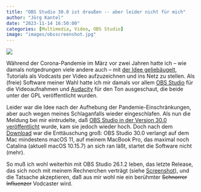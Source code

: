 ```yaml
---
title: "OBS Studio 30.0 ist draußen -- aber leider nicht für mich"
author: "Jörg Kantel"
date: "2023-11-14 16:50:00"
categories: [Multimedia, Video, OBS Studio]
image: "images/obsscreenshot.jpg"
---
```


[![](images/obsscreenshot-b.jpg)](https://www.flickr.com/photos/schockwellenreiter/53332228680/)

Während der Corona-Pandemie im März vor zwei Jahren hatte ich -- wie damals notgedrungen viele andere auch -- mit [der Idee geliebäugelt](http://blog.schockwellenreiter.de/2021/03/2021032103.html), Tutorials als Vodcasts per Video aufzuzeichnen und ins Netz zu stellen. Als (freie) Software meiner Wahl hatte ich mir damals vor allem [OBS Studio](http://cognitiones.kantel-chaos-team.de/multimedia/video/obsstudio.html) für die Videoaufnahmen und [Audacity](http://cognitiones.kantel-chaos-team.de/multimedia/audio/audacity.html) für den Ton ausgeschaut, die beide unter der GPL veröffentlicht wurden.

Leider war die Idee nach der Aufhebung der Pandemie-Einschränkungen, aber auch wegen meines Schlaganfalls wieder eingeschlafen. Als nun die Meldung bei mir eintrudelte, daß [OBS Studio in der Version 30.0 veröffentlicht](https://stadt-bremerhaven.de/obs-studio-30-0-0-veroeffentlicht/) wurde, kam sie jedoch wieder hoch. Doch nach dem [Download](https://github.com/obsproject/obs-studio/releases/tag/30.0.0) war die Enttäuschung groß: OBS Studio 30.0 verlangt auf dem Mac mindestens macOS&nbsp;11, auf meinem MacBook Pro, das maximal noch Catalina (aktuell macOS 10.15.7) an sich ran läßt, startet die Software nicht (mehr).

So muß ich wohl weiterhin mit OBS Studio 26.1.2 leben, das letzte Release, das sich noch mit meinem Rechnerchen verträgt (siehe [Screenshot](https://www.flickr.com/photos/schockwellenreiter/53332228680/)), und die Tatsache akzeptieren, daß aus mir wohl nie ein berühmter ~~Schnorrer~~ ~~Influenzer~~ Vodcaster wird.